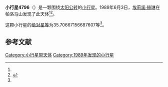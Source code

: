 {{Infobox planet
| bgcolour = #FFFFC0
| name = 4796 Lewis
| symbol = 
| image = 
| caption = 
| discovery = yes
| discovery_ref = 
| discoverer = [[埃莉諾·赫琳|埃莉諾·赫琳]]
| discovery_site = [[帕洛马山|帕洛马山]] 
| discovered = 1989年6月3日
| designations = yes
| mp_name = 
| named_after = 
| alt_names = 1989 LU/ 1974 HJ1 / 1982 OH / 1986 TU12
| mp_category = [[主带小行星|主带小行星]]
| orbit_ref = <ref name="a">[http://ssd.jpl.nasa.gov/sbdb.cgi?sstr=4796 4796 Lewis] {{Wayback|url=http://ssd.jpl.nasa.gov/sbdb.cgi?sstr=4796 |date=20201124010706 }}，小行星數據庫瀏覽器（JPL Small-Body Database Browser）－[[美国国家航空航天局|美国国家航空航天局]]喷气推进实验室</ref>
| epoch = 2456400.5 (2013年4月18日更新)
| aphelion = {{convert|2.779855854766695|AU|km|3|abbr=on|lk=out}}
| perihelion = {{convert|1.929039368778852|AU|km|3|abbr=on}}
| semimajor = {{convert|2.354447611772774|AU|km|3|abbr=on}}
| eccentricity = 0.180682824
| period = 1319.568604 [[日|日]]<br />3.61[[儒略年|儒略年]]
| avg_speed = 
| inclination = 2.27474569793308
| asc_node = 296.5260083200061
| mean_anomaly = 
| arg_peri = 35.70667156687607
| satellites = 
| physical_characteristics = yes
| dimensions = 
| mass = 
| density = 
| surface_grav = 
| escape_velocity = 
| sidereal_day = 
| axial_tilt = 
| pole_ecliptic_lat = 
| pole_ecliptic_lon = 
| albedo = 
| temperatures= 
| temp_name1 = 
| mean_temp_1 = 
| max_temp_1 = 
| temp_name2 = 
| max_temp_2 = 
| spectral_type = 
| abs_magnitude = 35.70667156687607
}}

'''小行星4796'''（{{lang-en|4796 Lewis}}）是一颗围绕[[太阳|太阳]][[公转|公转]]的[[小行星|小行星]]。1989年6月3日，[[埃莉諾·赫琳|埃莉諾·赫琳]]在帕洛马山发现了此天体<ref name="a" /><ref>{{cite news|title=小行星列表|url=http://cfa-www.harvard.edu/iau/lists/NumberedMPs.txt|accessdate=2013-07-08|newspaper=哈佛大学|archive-date=2008-05-17|archive-url=https://web.archive.org/web/20080517010638/http://cfa-www.harvard.edu/iau/lists/NumberedMPs.txt|dead-url=no}}</ref>。

这颗小行星的[[绝对星等|绝对星等]]为35.70667156687607等<ref name="a" />。

==参考文献==
{{reflist}}
{{Minor Planet Number|[[小行星4795|小行星4795]]|[[小行星4797|小行星4797]]}}

{{小天体}}

[[Category:小行星带天体|Category:小行星带天体]]
[[Category:1989年发现的小行星|Category:1989年发现的小行星]]

{{asteroid-stub}}